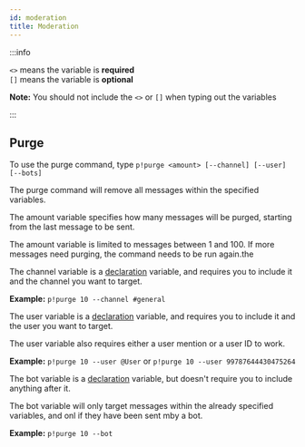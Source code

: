 ```yaml
---
id: moderation
title: Moderation
---
```


:::info

`<>` means the variable is **required**<br />
`[]` means the variable is **optional**

**Note:** You should not include the `<>` or `[]` when typing out the variables

:::

## Purge

To use the purge command, type `p!purge <amount> [--channel] [--user] [--bots]`

The purge command will remove all messages within the specified variables.

The amount variable specifies how many messages will be purged, starting from the last message to be sent.

The amount variable is limited to messages between 1 and 100. If more messages need purging, the command needs to be run again.the

The channel variable is a <u>declaration</u> variable, and requires you to include it and the channel you want to target.

**Example:** `p!purge 10 --channel #general`

The user variable is a <u>declaration</u> variable, and requires you to include it and the user you want to target.

The user variable also requires either a user mention or a user ID to work.

**Example:** `p!purge 10 --user @User` or `p!purge 10 --user 99787644430475264`

The bot variable is a <u>declaration</u> variable, but doesn't require you to include anything after it.

The bot variable will only target messages within the already specified variables, and onl if they have been sent mby a bot.

**Example:** `p!purge 10 --bot`
